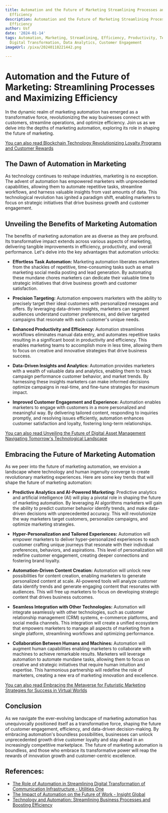 ```yaml
---
title: Automation and the Future of Marketing Streamlining Processes and Maximizing
  Efficiency
description: Automation and the Future of Marketing Streamlining Processes and Maximizing
  Efficiency
author: Usf
date: '2024-01-14'
tags: Automation, Marketing, Streamlining, Efficiency, Productivity, Technology, Innovation,
  Digital Transformation, Data Analytics, Customer Engagement
imageUrl: /pixa/20240118221442.png

---
```

# Automation and the Future of Marketing: Streamlining Processes and Maximizing Efficiency

In the dynamic realm of marketing automation has  emerged as a transformative force, revolutionizing the way businesses connect with customers,  streamline operations, and optimize efficiency. Join us as we delve into the depths of marketing automation, exploring its  role in shaping the future of marketing.

[You can  also read Blockchain Technology Revolutionizing  Loyalty  Programs and Customer Rewards](Blockchain%20Technology%20Revolutionizing%20Loyalty%20Programs%20and%20Customer%20Rewards)


## The Dawn of Automation in Marketing

As technology continues  to  reshape industries, marketing is no exception. The  advent of automation has empowered marketers with unprecedented capabilities, allowing them to automate  repetitive tasks, streamline  workflows, and harness valuable insights  from  vast amounts of data. This technological revolution has ignited a paradigm shift,  enabling marketers to focus on strategic  initiatives that drive business  growth and customer engagement.

## Unveiling the Benefits of Marketing Automation

The benefits of marketing automation are as diverse as they are profound. Its transformative impact extends across various aspects  of marketing, delivering tangible improvements in efficiency, productivity, and overall performance. Let's delve into  the key advantages  that automation unlocks:

- **Effortless Task Automation:**
Marketing automation liberates marketers from the shackles  of repetitive, time-consuming tasks such as email marketing social media posting and lead generation. By automating these mundane chores marketers can dedicate their valuable  time to strategic initiatives that drive business growth and customer satisfaction.

- **Precision Targeting:**
Automation empowers marketers with the ability to precisely target their ideal customers with personalized messages and  offers. By leveraging data-driven insights, marketers  can segment audiences understand customer preferences, and deliver targeted  campaigns that resonate with each customer's unique needs.

- **Enhanced Productivity and Efficiency:**
Automation streamlines  workflows eliminates manual data entry, and automates repetitive tasks resulting in a significant boost in productivity and efficiency. This enables marketing teams to accomplish more in less  time, allowing them to focus on creative and innovative strategies that drive business success.

-  **Data-Driven Insights and Analytics:**
Automation provides marketers with a wealth of valuable data and analytics, enabling them  to  track campaign performance customer behavior, and market trends. By harnessing these insights  marketers can make informed decisions  optimize campaigns in real-time,  and fine-tune strategies for maximum impact.

- **Improved  Customer Engagement and Experience:**
Automation enables  marketers to engage with  customers in  a more personalized and meaningful way. By  delivering tailored content, responding to inquiries  promptly, and resolving issues  efficiently, automation  enhances customer satisfaction and loyalty, fostering long-term  relationships.

[You can also  read Unveiling the Future of Digital Asset Management Navigating Tomorrow's Technological Landscape](Unveiling%20the%20Future%20of%20Digital%20Asset%20Management%20Navigating%20Tomorrow%27s%20Technological%20Landscape)


## Embracing the Future of Marketing Automation

As we peer into the future of marketing automation, we envision a landscape where technology and human ingenuity converge to create revolutionary marketing experiences. Here are some key trends  that will shape the future  of  marketing automation:

- **Predictive Analytics and AI-Powered Marketing:**
Predictive analytics and artificial intelligence  (AI)  will play a pivotal role in shaping the  future of marketing automation. By leveraging AI algorithms marketers will gain the ability to predict customer behavior identify trends, and make  data-driven decisions with unprecedented accuracy. This will revolutionize the way marketers target customers,  personalize campaigns, and optimize marketing strategies.

- **Hyper-Personalization and Tailored Experiences:**
Automation will empower marketers to deliver hyper-personalized experiences to each customer crafting unique  journeys that resonate with their individual preferences,  behaviors, and  aspirations. This level of personalization will redefine customer engagement, creating deeper  connections and fostering brand loyalty.

- **Automation-Driven  Content Creation:**
Automation will unlock new possibilities for content  creation,  enabling marketers to generate personalized content at scale. AI-powered tools will analyze customer data identify  trends  and generate engaging content that resonates with  audiences. This will free up marketers to focus on developing strategic content that drives business outcomes.

- **Seamless  Integration with Other Technologies:**
Automation will integrate  seamlessly with other technologies, such as customer relationship management (CRM) systems,  e-commerce platforms, and social media channels.  This integration will  create a unified ecosystem that empowers marketers to manage all aspects of marketing  from a single platform, streamlining workflows and optimizing performance.

- **Collaboration Between Humans and Machines:**
Automation will augment human capabilities enabling marketers to collaborate with machines to achieve  remarkable results. Marketers will  leverage automation to automate mundane tasks,  allowing them to focus on creative and strategic initiatives  that require human intuition and expertise. This harmonious partnership will redefine the role  of marketers, creating a new era of marketing  innovation and excellence.

[You can also read Embracing the Metaverse for Futuristic Marketing Strategies for Success in Virtual Worlds](Embracing%20the%20Metaverse%20for%20Futuristic%20Marketing%20Strategies%20for%20Success%20in%20Virtual%20Worlds)


## Conclusion

As we navigate the ever-evolving landscape of  marketing automation has unequivocally positioned itself as a transformative force, shaping the future of  customer engagement, efficiency, and data-driven decision-making. By embracing automation's boundless possibilities, businesses can unlock unprecedented growth drive customer  loyalty and stay ahead in an increasingly competitive marketplace. The future of marketing automation is boundless, and those who embrace  its transformative power  will reap the rewards of innovation  growth and customer-centric excellence.

## References:
- [The Role of Automation in Streamlining Digital Transformation of Communication Infrastructure - Utilities One](https://utilitiesone.com/the-role-of-automation-in-streamlining-digital-transformation-of-communication-infrastructure)
- [The Impact of Automation on the Future of Work - Insight Global](https://insightglobal.com/blog/automation-and-the-future-of-work/)
- [Technology and Automation: Streamlining Business Processes and Boosting Efficiency](https://www.linkedin.com/pulse/technology-automation-streamlining-business-processes-mary-wangu)
